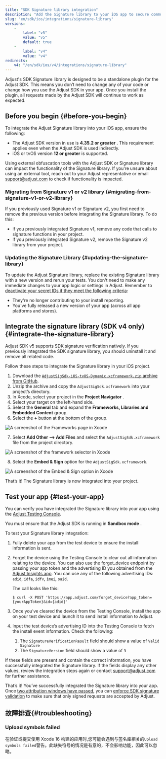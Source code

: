 ```yaml
---
title: "SDK Signature library integration"
description: "Add the Signature library to your iOS app to secure communications between the Adjust SDK and Adjust's servers."
slug: "en/sdk/ios/integrations/signature-library"
versions: 
    - 
        label: "v5"
        value: "v5"
        default: true
    - 
        label: "v4"
        value: "v4"
redirects: 
    v4: "/en/sdk/ios/v4/integrations/signature-library"
---
```

Adjust's SDK Signature library is designed to be a standalone plugin for the Adjust SDK. This means you don’t need to change any of your code or change how you use the Adjust SDK in your app. Once you install the plugin, all requests made by the Adjust SDK will continue to work as expected.

Before you begin \{\#before\-you\-begin\}
----------------------------------------------

To integrate the Adjust Signature library into your iOS app, ensure the following:

* The Adjust SDK version in use is **4\.35\.2 or greater** . This requirement applies even when the Adjust SDK is used indirectly.
* iOS or tvOS version **12 or greater** is supported.

<callout type="important"> 

Using external obfuscation tools with the Adjust SDK or Signature library can impact the functionality of the Signature library. If you're unsure about using an external tool, reach out to your Adjust representative or email [support@adjust.com](mailto:support@adjust.com) to check if functionality is impacted.
</Callout> 

### Migrating from Signature v1 or v2 library \{\#migrating\-from\-signature\-v1\-or\-v2\-library\}

If you previously used Signature v1 or Signature v2, you first need to remove the previous version before integrating the Signature library. To do this:

* If you previously integrated Signature v1, remove any code that calls to signature functions in your project.
* If you previously integrated Signature v2, remove the Signature v2 library from your project.

### Updating the Signature Library \{\#updating\-the\-signature\-library\}

To update the Adjust Signature library, replace the existing Signature library with a new version and rerun your tests. You don't need to make any immediate changes to your app logic or settings in Adjust. Remember to [deactivate your secret IDs if they meet the following criteria](https://help.adjust.com/en/article/sdk-signature#manage-your-secret-ids):

* They're no longer contributing to your install reporting.
* You've fully released a new version of your app \(across all app platforms and stores\).

Integrate the signature library \(SDK v4 only\) \{\#integrate\-the\-signature\-library\}
------------------------------------------------------------------------------------------------

<callout type="note"> 

Adjust SDK v5 supports SDK signature verification natively. If you previously integrated the SDK signature library, you should uninstall it and remove all related code.
</Callout> 

Follow these steps to integrate the Signature library in your iOS project.

1. Download the [`AdjustSigSdk-iOS-tvOS-Dynamic.xcframework.zip` archive from GitHub](https://github.com/adjust/adjust_signature_sdk/releases/latest).
2. Unzip the archive and copy the `AdjustSigSdk.xcframework` into your project’s directory.
3. In Xcode, select your project in the **Project Navigator** .
4. Select your target on the left\-hand side.
5. Select the **General** tab and expand the **Frameworks, Libraries and Embedded Content** group.
6. Select the **\+** button at the bottom of the group.

![A screenshot of the Frameworks page in Xcode](@images/sig-v3/xcode-frameworks.png)

7. Select **Add Other \-\-> Add Files** and select the `AdjustSigSdk.xcframework` file from the project directory.

![A screenshot of the framework selector in Xcode](@images/sig-v3/xcode-select-framework.png)

8. Select the **Embed & Sign** option for the `AdjustSigSdk.xcframework`.

![A screenshot of the Embed & Sign option in Xcode](@images/sig-v3/xcode-embed-sign.png)

That’s it\! The Signature library is now integrated into your project.

Test your app \{\#test\-your\-app\}
----------------------------------------

You can verify you have integrated the Signature library into your app using the [Adjust Testing Console](https://help.adjust.com/en/article/testing-console).
<callout type="important"> 

You must ensure that the Adjust SDK is running in **Sandbox mode** .
</Callout> 

To test your Signature library integration:

1. Fully delete your app from the test device to ensure the install information is sent.

2. Forget the device using the Testing Console to clear out all information relating to the device. You can also use the forget\_device endpoint by passing your app token and the advertising ID you obtained from the [Adjust Insights app](https://apps.apple.com/us/app/adjust-insights/id1125517808). You can use any of the following advertising IDs: `adid`, `idfa`, `idfv`, `imei`, `oaid`.

   The call looks like this:

   ```console
   $ curl -X POST 'https://app.adjust.com/forget_device?app_token={yourAppToken}&id={adid}'
   ```

3. Once you’ve cleared the device from the Testing Console, install the app on your test device and launch it to send install information to Adjust.

4. Input the test device’s advertising ID into the Testing Console to fetch the install event information. Check the following:

   1. The `SignatureVerificationResult` field should show a value of `Valid Signature`
   2. The `SignatureVersion` field should show a value of `3`

If these fields are present and contain the correct information, you have successfully integrated the Signature library. If the fields display any other values, review the integration steps again or contact [support@adjust.com](mailto:support@adjust.com) for further assistance.

That’s it\! You’ve successfully integrated the Signature library into your app. Once [two attribution windows have passed](https://help.adjust.com/en/article/attribution-windows), you can [enforce SDK signature validation](https://help.adjust.com/en/article/sdk-signature#enforce-signature-validation) to make sure that only signed requests are accepted by Adjust.

故障排查\{\#troubleshooting\}
----------------------------

### Upload symbols failed

在验证或提交使用 Xcode 16 构建的应用时,您可能会遇到与签名库相关的`Upload symbols failed`警告。此缺失符号的情况是有意的，不会影响功能，因此可以忽略。


